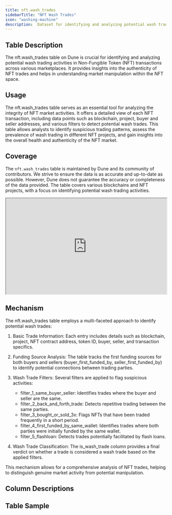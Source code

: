 ```yaml
---
title: nft.wash_trades
sidebarTitle: "NFT Wash Trades"
icon: "washing-machine"
description:  Dataset for identifying and analyzing potential wash trading activities in NFT transactions across various marketplaces and blockchains
---
```


## Table Description

The nft.wash_trades table on Dune is crucial for identifying and analyzing potential wash trading activities in Non-Fungible Token (NFT) transactions across various marketplaces. It provides insights into the authenticity of NFT trades and helps in understanding market manipulation within the NFT space.

## Usage

The nft.wash_trades table serves as an essential tool for analyzing the integrity of NFT market activities. It offers a detailed view of each NFT transaction, including data points such as blockchain, project, buyer and seller addresses, and various filters to detect potential wash trades. This table allows analysts to identify suspicious trading patterns, assess the prevalence of wash trading in different NFT projects, and gain insights into the overall health and authenticity of the NFT market.

## Coverage 

The `nft.wash_trades` table is maintained by Dune and its community of contributors. We strive to ensure the data is as accurate and up-to-date as possible. However, Dune does not guarantee the accuracy or completeness of the data provided. The table covers various blockchains and NFT projects, with a focus on identifying potential wash trading activities.

<div>
  <iframe
    src="https://dune.com/embeds/3457808/5810746/"
    width="100%"
    height="300px"
  ></iframe>
</div>

## Mechanism

The nft.wash_trades table employs a multi-faceted approach to identify potential wash trades:

1. Basic Trade Information: Each entry includes details such as blockchain, project, NFT contract address, token ID, buyer, seller, and transaction specifics.

2. Funding Source Analysis: The table tracks the first funding sources for both buyers and sellers (buyer_first_funded_by, seller_first_funded_by) to identify potential connections between trading parties.

3. Wash Trade Filters: Several filters are applied to flag suspicious activities:
   - filter_1_same_buyer_seller: Identifies trades where the buyer and seller are the same.
   - filter_2_back_and_forth_trade: Detects repetitive trading between the same parties.
   - filter_3_bought_or_sold_3x: Flags NFTs that have been traded frequently in a short period.
   - filter_4_first_funded_by_same_wallet: Identifies trades where both parties were initially funded by the same wallet.
   - filter_5_flashloan: Detects trades potentially facilitated by flash loans.

4. Wash Trade Classification: The is_wash_trade column provides a final verdict on whether a trade is considered a wash trade based on the applied filters.

This mechanism allows for a comprehensive analysis of NFT trades, helping to distinguish genuine market activity from potential manipulation.

## Column Descriptions


<ColumnDescriptions tableSchema="nft" tableName="wash_trades" />

## Table Sample


<TableSample tableSchema="nft" tableName="wash_trades" />